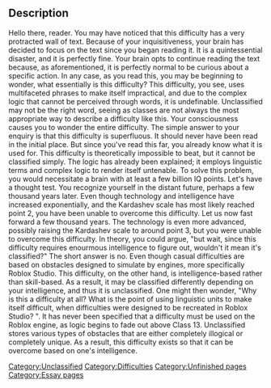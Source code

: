 {{Unclassified}}{{Unfinished}}

== Description ==
{{NewDifficultyInfobox|image1=Hello..png|official_music(s)=There cannot be an official music in this difficulty, as it cannot be created in any engine.|prior_next=There was no difficulty that was next to this difficulty.|prior_previous=There was no difficulty that was prior to this difficulty.|revival_date=You cannot specify when this difficulty was revived, as it was never a difficulty in the past.|revamp_date=This page wasn't revamped and isn't in a need of revamping.|removal_reason=It is impenetrable to specify the reason of this difficulty's deletion, as it was never deleted to begin with.|date_removed=It is impenetrable to specify the date of this difficulty getting deleted, as it was never deleted to begin with.|original_type=Linguistically focused Difficulty|alt_names=Wall of Text|short_name=Text|full_name=Linguistic Units|chain(s)=You cannot put this difficulty in a chain as it will result in making the chain absolutely inaccurate and non-sensical|class=Unclassified|sub_difficulty(ies)=No sub-difficulties can be made as it will break the logic of Linguistic.|main_difficulty=There is no main difficulty as it would absolutely break apart the unclassified chart and would make it absolutely non-sensical.|decal_id=[https://create.roblox.com/store/asset/79273969754667/Linguistic-Difficulty Seventy-nine trillion, two hundred seventy-three billion, nine hundred sixty-nine million, seven thousand fifty-four, six hundred sixty-seven.]|difficulty_range=It is physically impossible to range this difficulty between other difficulties as it will lead in a huge gap in the meaning of the Universe.|class_range=You cannot range this accurately in classes either|caption1=The wall of text made it incomprehensible to distinguish the possibilities of this difficulty.|date_added=08/02/2022|creator(s)=JustEfection|next=It is impenetrable to say which difficulty is succeeding due to the vast difference between the adjacent difficulties.|previous=It is impenetrable to say which difficulty is preceding due to the vast difference between the adjacent difficulties.|type=A difficulty with a significant amount of text|previous_sub_difficulty(ies)=Like previously said, there is no possiblity of having a sub-difficulty here.}}
Hello there, reader. You may have noticed that this difficulty has a very protracted wall of text. Because of your inquisitiveness, your brain has decided to focus on the text since you began reading it. It is a quintessential disaster, and it is perfectly fine. Your brain opts to continue reading the text because, as aforementioned, it is perfectly normal to be curious about a specific action. In any case, as you read this, you may be beginning to wonder, what essentially is this difficulty? This difficulty, you see, uses multifaceted phrases to make itself impractical, and due to the complex logic that cannot be perceived through words, it is undefinable. Unclassified may not be the right word, seeing as classes are not always the most appropriate way to describe a difficulty like this. Your consciousness causes you to wonder the entire difficulty. The simple answer to your enquiry is that this difficulty is superfluous. It should never have been read in the initial place. But since you've read this far, you already know what it is used for. This difficulty is theoretically impossible to beat, but it cannot be classified simply. The logic has already been explained; it employs linguistic terms and complex logic to render itself untenable. To solve this problem, you would necessitate a brain with at least a few billion IQ points. Let's have a thought test. You recognize yourself in the distant future, perhaps a few thousand years later. Even though technology and intelligence have increased exponentially, and the Kardashev scale has most likely reached point 2, you have been unable to overcome this difficulty. Let us now fast forward a few thousand years. The technology is even more advanced, possibly raising the Kardashev scale to around point 3, but you were unable to overcome this difficulty. In theory, you could argue, "but wait, since this difficulty requires enourmous intelligence to figure out, wouldn't it mean it's classified?" The short answer is no. Even though casual difficulties are based on obstacles designed to simulate by engines, more specifically Roblox Studio. This difficulty, on the other hand, is intelligence-based rather than skill-based. As a result, it may be classified differently depending on your intelligence, and thus it is unclassified. One might then wonder, "Why is this a difficulty at all? What is the point of using linguistic units to make itself difficult, when difficulties were designed to be recreated in Roblox Studio? ". It has never been specified that a difficulty must be used on the Roblox engine, as logic begins to fade out above Class 13. Unclassified stores various types of obstacles that are either completely illogical or completely unique. As a result, this difficulty exists so that it can be overcome based on one's intelligence.
{{DifficultiesNavbox}}
[[Category:Unclassified]]
[[Category:Difficulties]]
[[Category:Unfinished pages]]
[[Category:Essay pages]]